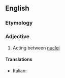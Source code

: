 ==English==

===Etymology===
{{prefix|en|inter|nuclear}}

===Adjective===
{{en-adj|-}}

# {{lb|en|physics}} Acting between [[nucleus|nuclei]]

====Translations====
{{trans-top|acting between nuclei}}
* Italian: {{t|it|internucleare}}
{{trans-mid}}
{{trans-bottom}}